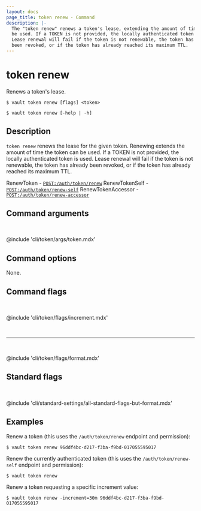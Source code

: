 ```yaml
---
layout: docs
page_title: token renew - Command
description: |-
  The "token renew" renews a token's lease, extending the amount of time it can
  be used. If a TOKEN is not provided, the locally authenticated token is used.
  Lease renewal will fail if the token is not renewable, the token has already
  been revoked, or if the token has already reached its maximum TTL.
---
```


# token renew

Renews a token's lease.

<CodeBlockConfig hideClipboard>

```shell-session
$ vault token renew [flags] <token>

$ vault token renew [-help | -h]
```

</CodeBlockConfig>

## Description

`token renew` renews the lease for the given token. Renewing extends the amount of time the token can be
used. If a TOKEN is not provided, the locally authenticated token is used. Lease
renewal will fail if the token is not renewable, the token has already been
revoked, or if the token has already reached its maximum TTL.

<Tip title="Related API endpoints">

  RenewToken - [`POST:/auth/token/renew`](/vault/api-docs/auth/token#renew-a-token)
  RenewTokenSelf - [`POST:/auth/token/renew-self`](/vault/api-docs/auth/token#renew-a-token-self)
  RenewTokenAccessor - [`POST:/auth/token/renew-accessor`](/vault/api-docs/auth/token#renew-a-token-accessor)

</Tip>

## Command arguments

<br />

@include 'cli/token/args/token.mdx'

## Command options

None.

## Command flags

<br />

@include 'cli/token/flags/increment.mdx'

<br /><hr /><br />

@include 'cli/token/flags/format.mdx'

## Standard flags

<br />

@include 'cli/standard-settings/all-standard-flags-but-format.mdx'

## Examples

Renew a token (this uses the `/auth/token/renew` endpoint and permission):

```shell-session
$ vault token renew 96ddf4bc-d217-f3ba-f9bd-017055595017
```

Renew the currently authenticated token (this uses the `/auth/token/renew-self`
endpoint and permission):

```shell-session
$ vault token renew
```

Renew a token requesting a specific increment value:

```shell-session
$ vault token renew -increment=30m 96ddf4bc-d217-f3ba-f9bd-017055595017
```
